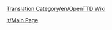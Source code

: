 [[Translation:Category/en/OpenTTD Wiki]]

{{en/Bilingual box| It
| ---
| ''This category contains material relating to various administration aspects of the OpenTTD Wiki.''}}


[[it/Main Page]]
